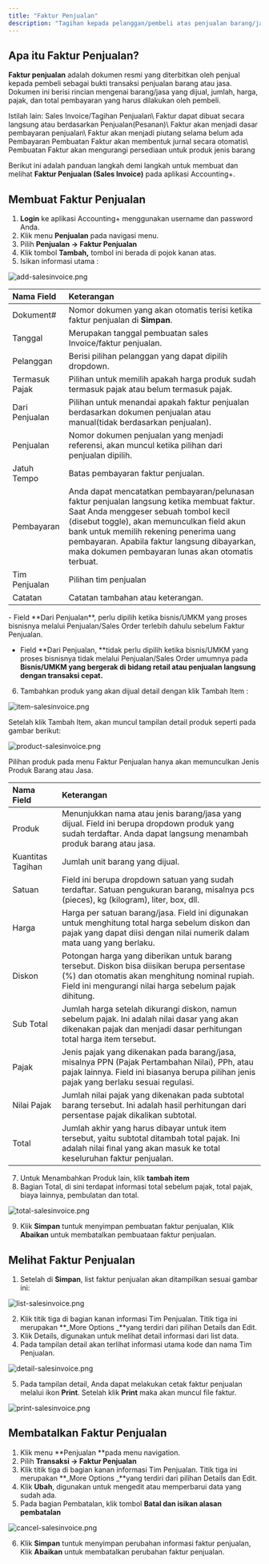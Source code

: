 ```yaml
---
title: "Faktur Penjualan"
description: "Tagihan kepada pelanggan/pembeli atas penjualan barang/jasa."
---
```


## Apa itu Faktur Penjualan?

**Faktur penjualan** adalah dokumen resmi yang diterbitkan oleh penjual kepada pembeli sebagai bukti transaksi penjualan barang atau jasa. Dokumen ini berisi rincian mengenai barang/jasa yang dijual, jumlah, harga, pajak, dan total pembayaran yang harus dilakukan oleh pembeli.

<Info>
  Istilah lain: Sales Invoice/Tagihan Penjualan\
  Faktur dapat dibuat secara langsung atau berdasarkan Penjualan(Pesanan)\
  Faktur akan menjadi dasar pembayaran penjualan\
  Faktur akan menjadi piutang selama belum ada Pembayaran
</Info>

<Warning>
  Pembuatan Faktur akan membentuk jurnal secara otomatis\
  Pembuatan Faktur akan mengurangi persediaan untuk produk jenis barang
</Warning>

Berikut ini adalah panduan langkah demi langkah untuk membuat dan melihat **Faktur Penjualan (Sales Invoice)** pada aplikasi Accounting\+.

## Membuat Faktur Penjualan

1. **Login** ke aplikasi Accounting\+ menggunakan username dan password Anda.
2. Klik menu **Penjualan** pada navigasi menu.
3. Pilih **Penjualan → Faktur Penjualan**
4. Klik tombol **Tambah,** tombol ini berada di pojok kanan atas.
5. Isikan informasi utama :

![add-salesinvoice.png](/images/add-salesinvoice.png)

| Nama Field     | Keterangan                                                                                                                                                                                                                                                                                                                        |
| :------------- | :-------------------------------------------------------------------------------------------------------------------------------------------------------------------------------------------------------------------------------------------------------------------------------------------------------------------------------- |
| Dokument#      | Nomor dokumen yang akan otomatis terisi ketika faktur penjualan di **Simpan**.                                                                                                                                                                                                                                                    |
| Tanggal        | Merupakan tanggal pembuatan sales Invoice/faktur penjualan.                                                                                                                                                                                                                                                                       |
| Pelanggan      | Berisi pilihan pelanggan yang dapat dipilih dropdown.                                                                                                                                                                                                                                                                             |
| Termasuk Pajak | Pilihan untuk memilih apakah harga produk sudah termasuk pajak atau belum termasuk pajak.                                                                                                                                                                                                                                         |
| Dari Penjualan | Pilihan untuk menandai apakah faktur penjualan berdasarkan dokumen penjualan atau manual(tidak berdasarkan penjualan).                                                                                                                                                                                                            |
| Penjualan      | Nomor dokumen penjualan yang menjadi referensi, akan muncul ketika pilihan dari penjualan dipilih.                                                                                                                                                                                                                                |
| Jatuh Tempo    | Batas pembayaran faktur penjualan.                                                                                                                                                                                                                                                                                                |
| Pembayaran     | Anda dapat mencatatkan pembayaran/pelunasan faktur penjualan langsung ketika membuat faktur. Saat Anda menggeser sebuah tombol kecil (disebut toggle), akan memunculkan field akun bank untuk memilih rekening penerima uang pembayaran. Apabila faktur langsung dibayarkan, maka dokumen pembayaran lunas akan otomatis terbuat. |
| Tim Penjualan  | Pilihan tim penjualan                                                                                                                                                                                                                                                                                                             |
| Catatan        | Catatan tambahan atau keterangan.                                                                                                                                                                                                                                                                                                 |

<Info>
  - Field **Dari Penjualan**, perlu dipilih ketika bisnis/UMKM yang proses bisnisnya melalui Penjualan/Sales Order terlebih dahulu sebelum Faktur Penjualan.


  - Field **Dari Penjualan, **tidak perlu dipilih ketika bisnis/UMKM yang proses bisnisnya tidak melalui Penjualan/Sales Order umumnya pada **Bisnis/UMKM yang bergerak di bidang retail atau penjualan langsung dengan transaksi cepat.** 
</Info>

6. Tambahkan produk yang akan dijual detail dengan klik Tambah Item : 

![item-salesinvoice.png](/images/item-salesinvoice.png)

Setelah klik Tambah Item, akan muncul tampilan detail produk seperti pada gambar berikut:

![product-salesinvoice.png](/images/product-salesinvoice.png)

<Warning>
  Pilihan produk pada menu Faktur Penjualan hanya akan memunculkan Jenis Produk Barang atau Jasa.
</Warning>

| Nama Field        | Keterangan                                                                                                                                                                                            |
| :---------------- | :---------------------------------------------------------------------------------------------------------------------------------------------------------------------------------------------------- |
| Produk            | Menunjukkan nama atau jenis barang/jasa yang dijual. Field ini berupa dropdown produk yang sudah terdaftar. Anda dapat langsung menambah produk barang atau jasa.                                     |
| Kuantitas Tagihan | Jumlah unit barang yang dijual.                                                                                                                                                                       |
| Satuan            | Field ini berupa dropdown satuan yang sudah terdaftar. Satuan pengukuran barang, misalnya pcs (pieces), kg (kilogram), liter, box, dll.                                                               |
| Harga             | Harga per satuan barang/jasa. Field ini digunakan untuk menghitung total harga sebelum diskon dan pajak yang dapat diisi dengan nilai numerik dalam mata uang yang berlaku.                           |
| Diskon            | Potongan harga yang diberikan untuk barang tersebut. Diskon bisa diisikan berupa persentase (%) dan otomatis akan menghitung nominal rupiah. Field ini mengurangi nilai harga sebelum pajak dihitung. |
| Sub Total         | Jumlah harga setelah dikurangi diskon, namun sebelum pajak. Ini adalah nilai dasar yang akan dikenakan pajak dan menjadi dasar perhitungan total harga item tersebut.                                 |
| Pajak             | Jenis pajak yang dikenakan pada barang/jasa, misalnya PPN (Pajak Pertambahan Nilai), PPh, atau pajak lainnya. Field ini biasanya berupa pilihan jenis pajak yang berlaku sesuai regulasi.             |
| Nilai Pajak       | Jumlah nilai pajak yang dikenakan pada subtotal barang tersebut. Ini adalah hasil perhitungan dari persentase pajak dikalikan subtotal.                                                               |
| Total             | Jumlah akhir yang harus dibayar untuk item tersebut, yaitu subtotal ditambah total pajak. Ini adalah nilai final yang akan masuk ke total keseluruhan faktur penjualan.                               |

7. Untuk Menambahkan Produk lain, klik **tambah item** 
8. Bagian Total, di sini terdapat informasi total sebelum pajak, total pajak, biaya lainnya, pembulatan dan total.

![total-salesinvoice.png](/images/total-salesinvoice.png)

9. Klik **Simpan** tuntuk menyimpan pembuatan faktur penjualan, Klik **Abaikan** untuk membatalkan pembuataan faktur penjualan.

## Melihat Faktur Penjualan

1. Setelah di **Simpan**, list faktur penjualan akan ditampilkan sesuai gambar ini: 

![list-salesinvoice.png](/images/list-salesinvoice.png)

2. Klik titik tiga di bagian kanan informasi Tim Penjualan. Titik tiga ini merupakan **_More Options _**yang terdiri dari pilihan Details dan Edit. 
3. Klik Details, digunakan untuk melihat detail informasi dari list data.
4. Pada tampilan detail akan terlihat informasi utama kode dan nama Tim Penjualan.

![detail-salesinvoice.png](/images/detail-salesinvoice.png)

5. Pada tampilan detail, Anda dapat melakukan cetak faktur penjualan melalui ikon **Print**. Setelah klik **Print** maka akan muncul file faktur.

![print-salesinvoice.png](/images/print-salesinvoice.png)

## Membatalkan Faktur Penjualan

1. Klik menu **Penjualan **pada menu navigation.
2. Pilih **Transaksi → Faktur Penjualan**
3. Klik titik tiga di bagian kanan informasi Tim Penjualan. Titik tiga ini merupakan **_More Options _**yang terdiri dari pilihan Details dan Edit. 
4. Klik **Ubah**, digunakan untuk mengedit atau memperbarui data yang sudah ada.
5. Pada bagian Pembatalan, klik tombol **Batal dan isikan alasan pembatalan**

![cancel-salesinvoice.png](/images/cancel-salesinvoice.png)

6. Klik **Simpan** tuntuk menyimpan perubahan informasi faktur penjualan, Klik **Abaikan** untuk membatalkan perubahan faktur penjualan. 